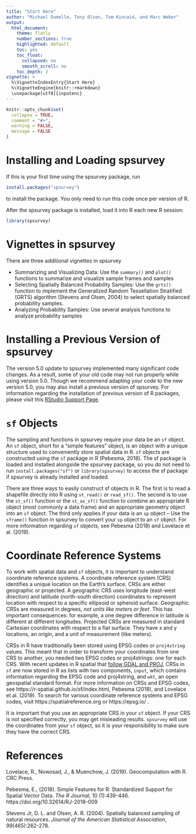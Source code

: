 ```yaml
---
title: "Start Here"
author: "Michael Dumelle, Tony Olsen, Tom Kincaid, and Marc Weber"
output: 
  html_document:
    theme: flatly
    number_sections: true
    highlighted: default 
    toc: yes
    toc_float:
      collapsed: no
      smooth_scroll: no
    toc_depth: 2
vignette: >
  %\VignetteIndexEntry{Start Here}
  %\VignetteEngine{knitr::rmarkdown}
  \usepackage[utf8]{inputenc}
---
```


```r
knitr::opts_chunk$set(
  collapse = TRUE,
  comment = "#>", 
  warning = FALSE, 
  message = FALSE
)
```

# Installing and Loading spsurvey

If this is your first time using the spsurvey package, run
```r
install.packages("spsurvey")
```
to install the package. You only need to run this code once per version of R.

After the spsurvey package is installed, load it into R each new R session:
```r
library(spsurvey)
```

# Vignettes in spsurvey

There are three additional vignettes in spsurvey

* Summarizing and Visualizing Data: Use the `summary()` and `plot()` functions to summarize and visualize sample frames and samples
* Selecting Spatially Balanced Probability Samples: Use the `grts()` function to implement the Generalized Random Tessellation Stratified (GRTS) algorithm (Stevens and Olsen, 2004) to select spatially balanced probability samples.
* Analyzing Probability Samples: Use several analysis functions to analyze probability samples

# Installing a Previous Version of spsurvey

The version 5.0 update to spsurvey implemented many significant code changes. As a result, some of your old code may not run properly while using version 5.0. Though we recommend adapting your code to the new version 5.0, you may also install a previous version of spsurvey. For information regarding the installation of previous version of R packages, please visit this [RStudio Support Page](https://support.rstudio.com/hc/en-us/articles/219949047-Installing-older-versions-of-packages).

# `sf` Objects

The sampling and functions in spsurvey require your data be an `sf` object. An `sf` object, short for a "simple features" object, is an object with a unique structure used to conveniently store spatial data in R. `sf` objects are constructed using the `sf` package in R (Pebesma, 2018). The sf package is loaded and installed alongside the spsurvey package, so you do not need to run `install.packages("sf")` or `library(spsurvey)` to access the sf package if spsurvey is already installed and loaded. 

There are three ways to easily construct sf objects in R. The first is to read a shapefile directly into R using `st_read()` or `read_sf()`. The second is to use the `st_sf()` function or the `st_as_sf()` function to combine an appropriate R object (most commonly a data frame) and an appropriate geometry object into an `sf` object. The third only applies if your data is an `sp` object --  Use the `sframe()` function in spsurvey to convert your `sp` object to an `sf` object. For more information regarding `sf` objects, see Pebesma (2018) and Lovelace et al. (2019). 

# Coordinate Reference Systems

To work with spatial data and `sf` objects, it is important to understand coordinate reference systems. A coordinate reference system (CRS) identifies a unique location on the Earth's surface. CRSs are either geographic or projected. A geographic CRS uses longitude (east-west direction) and latitude (north-south direction) coordinates to represent location with respect to a specific ellipsoid or spheroid surface. Geographic CRSs are measured in degrees, *not units like meters or feet*. This has important consequences: for example, a one degree difference in latitude is different at different longitudes. Projected CRSs are measured in standard Cartesian coordinates with respect to a flat surface. They have x and y locations, an origin, and a unit of measurement (like meters). 

CRSs in R have traditionally been stored using EPSG codes or `proj4string` values. This meant that in order to transform your coordinates from one CRS to another, you needed two EPSG codes or proj4strings: one for each CRS. With recent updates in R spatial that [follow GDAL and PROJ](https://www.r-spatial.org/r/2020/03/17/wkt.html), CRSs in `sf` are now stored in R as lists with two components, `input`, which contains information regarding the EPSG code and proj4string, and `wkt`, an open geospatial standard format. For more information on CRSs and EPSG codes, see https://r-spatial.github.io/sf/index.html, Pebesma (2018), and Lovelace et al. (2019). To search for various coordinate reference systems and EPSG codes, visit https://spatialreference.org or https://epsg.io/ .

It is important that you use an appropriate CRS in your `sf` object. If your CRS is not specified correctly, you may get misleading results. `spsurvey` will use the coordinates from your `sf` object, so it is your responsibility to make sure they have the correct CRS.

# References

Lovelace, R., Nowosad, J., & Muenchow, J. (2019). Geocomputation with R. CRC Press.

Pebesma, E., (2018). Simple Features for R: Standardized Support for Spatial Vector Data. *The R Journal*, 10 (1):439-446. https://doi.org/10.32614/RJ-2018-009

Stevens Jr, D. L. and Olsen, A. R. (2004). Spatially balanced sampling of natural resources. *Journal of the American Statistical Association*, 99(465):262-278.
